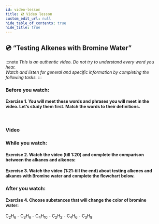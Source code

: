 ```yaml
---
id: video-lesson
title: 💿 Video lesson
custom_edit_url: null
hide_table_of_contents: true
hide_title: true
---
```



## 💿 “Testing Alkenes with Bromine Water”

:::note
_This is an authentic video. Do not try to understand every word you hear._  
_Watch and listen for general and specific information by completing the following tasks._
:::

### Before you watch:

#### Exercise 1. You will meet these words and phrases you will meet in the video. Let’s study them first. Match the words to their definitions.

<br />
<Frame src="https://learningapps.org/watch?v=ptyx4nktv20" height="570px" />

### Video

<Player url="https://www.youtube.com/watch?v=qEm-CaqhcOs" />

### While you watch:

#### Exercise 2. Watch the video (till 1:20) and complete the comparison between the alkanes and alkenes:

<Frame src="https://learningapps.org/watch?v=pzp183h7320" height="475px" />

#### Exercise 3. Watch the video (1:21-till the end) about testing alkenes and alkanes with Bromine water and complete the flowchart below.

<Frame src="https://learningapps.org/watch?v=psu3t65bc20" height="640px" />

### After you watch:

#### Exercise 4. Choose substances that will change the color of bromine water:

C<sub>2</sub>H<sub>6</sub> - C<sub>3</sub>H<sub>6</sub> - C<sub>4</sub>H<sub>10</sub> - C<sub>2</sub>H<sub>2</sub> - C<sub>4</sub>H<sub>6</sub> - C<sub>3</sub>H<sub>8</sub>
